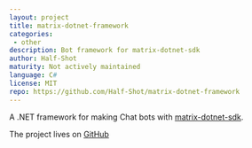 ```yaml
---
layout: project
title: matrix-dotnet-framework
categories:
 - other
description: Bot framework for matrix-dotnet-sdk
author: Half-Shot
maturity: Not actively maintained
language: C#
license: MIT
repo: https://github.com/Half-Shot/matrix-dotnet-framework
---
```


A .NET framework for making Chat bots with [matrix-dotnet-sdk](https://github.com/Half-Shot/matrix-dotnet-sdk).

The project lives on [GitHub](https://github.com/Half-Shot/matrix-dotnet-framework)
